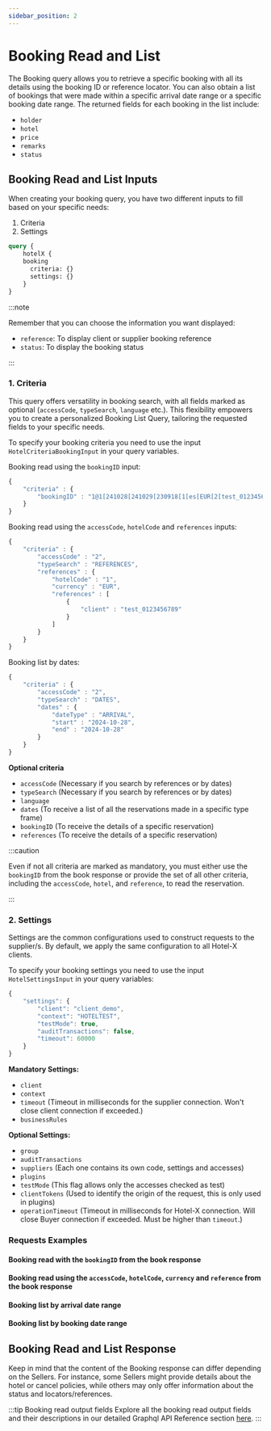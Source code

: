 ```yaml
---
sidebar_position: 2
---
```



# Booking Read and List

The Booking query allows you to retrieve a specific booking with all its details using the booking ID or reference locator. You can also obtain a list of bookings that were made within a specific arrival date range or a specific booking date range. The returned fields for each booking in the list include:

* `holder`
* `hotel`
* `price`
* `remarks`
* `status`

## Booking Read and List Inputs

When creating your booking query, you have two different inputs to fill based on your specific needs:

1. Criteria
2. Settings

```graphql
query {
    hotelX {
    booking
      criteria: {}
      settings: {}
	}
}
```
<CautionSettingsHotelX />

:::note

Remember that you can choose the information you want displayed:
* `reference`: To display client or supplier booking reference
* `status`: To display the booking status

:::

### 1. Criteria 

This query offers versatility in booking search, with all fields marked as optional (`accessCode`, `typeSearch`, `language` etc.). This flexibility empowers you to create a personalized Booking List Query, tailoring the requested fields to your specific needs. 

To specify your booking criteria you need to use the input `HotelCriteriaBookingInput` in your query variables.

Booking read using the `bookingID` input:

```js
{
    "criteria" : {
        "bookingID" : "1@1[241028[241029[230918[1[es[EUR[2[test_0123456789[2596391"
    }
}
```

Booking read using the `accessCode`, `hotelCode` and `references` inputs:

```js
{
    "criteria" : {
        "accessCode" : "2",
        "typeSearch" : "REFERENCES",
        "references" : {
            "hotelCode" : "1",
            "currency" : "EUR",
            "references" : [
                {
                    "client" : "test_0123456789"
                }
            ]
        }
    }
}
```

Booking list by dates: 

```js
{
    "criteria" : {
        "accessCode" : "2",
        "typeSearch" : "DATES",
        "dates" : {
            "dateType" : "ARRIVAL",
            "start" : "2024-10-28",
            "end" : "2024-10-28"
        }
    }
}
```

**Optional criteria**
* `accessCode` (Necessary if you search by references or by dates)
* `typeSearch` (Necessary if you search by references or by dates)
* `language`
* `dates` (To receive a list of all the reservations made in a specific type frame)
* `bookingID` (To receive the details of a specific reservation)
* `references` (To receive the details of a specific reservation)

:::caution

Even if not all criteria are marked as mandatory, you must either use the `bookingID` from the book response or provide the set of all other criteria, including the `accessCode`, `hotel`, and `reference`, to read the reservation.

:::

### 2. Settings 

Settings are the common configurations used to construct requests to the supplier/s. By default, we apply the same configuration to all Hotel-X clients.

To specify your booking settings you need to use the input `HotelSettingsInput` in your query variables:

```js
{
	"settings": {
		"client": "client_demo",
		"context": "HOTELTEST",
		"testMode": true,
		"auditTransactions": false,
		"timeout": 60000
	}
}
```

**Mandatory Settings:**
* `client`
* `context`
* `timeout` (Timeout in milliseconds for the supplier connection. Won't close client connection if exceeded.)
* `businessRules`

**Optional Settings:**
* `group`
* `auditTransactions` 
* `suppliers` (Each one contains its own code, settings and accesses)
* `plugins`
* `testMode` (This flag allows only the accesses checked as test)
* `clientTokens` (Used to identify the origin of the request, this is only used in plugins)
* `operationTimeout` (Timeout in milliseconds for Hotel-X connection. Will close Buyer connection if exceeded. Must be higher than `timeout`.)


### Requests Examples

#### Booking read with the `bookingID` from the book response

<GraphqlSample query={bookingQuery} variables={bookingByBookingIDVariables} />

#### Booking read using the `accessCode`, `hotelCode`, `currency` and `reference` from the book response

<GraphqlSample query={bookingQuery} variables={bookingByReferenceVariables} />

#### Booking list by arrival date range

<GraphqlSample query={bookingQuery} variables={bookingByArrivalDatesVariables} />

#### Booking list by booking date range

<GraphqlSample query={bookingQuery} variables={bookingByBookingDatesVariables} />

## Booking Read and List Response

Keep in mind that the content of the Booking response can differ depending on the Sellers. For instance, some Sellers might provide details about the hotel or cancel policies, while others may only offer information about the status and locators/references.

:::tip Booking read output fields
Explore all the booking read output fields and their descriptions in our detailed Graphql API Reference section [here](/api/objects/hotel-booking/). 
:::